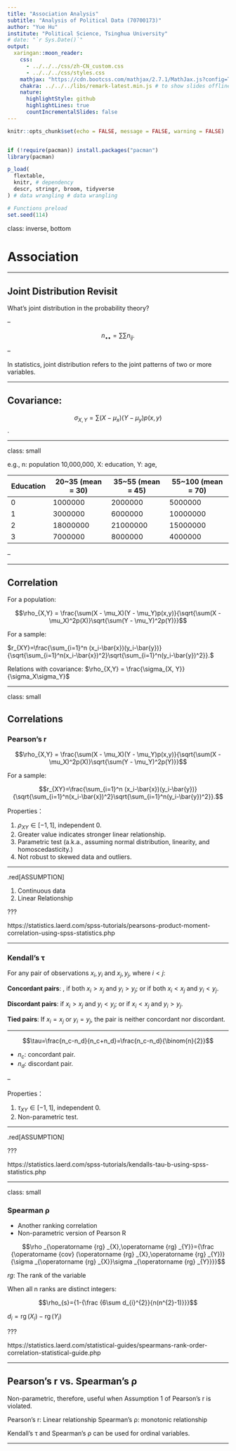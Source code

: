 ```yaml
---
title: "Association Analysis"
subtitle: "Analysis of Political Data (70700173)"
author: "Yue Hu"
institute: "Political Science, Tsinghua University"
# date: "`r Sys.Date()`"
output:
  xaringan::moon_reader:
    css: 
      - ../../../css/zh-CN_custom.css
      - ../../../css/styles.css
    mathjax: "https://cdn.bootcss.com/mathjax/2.7.1/MathJax.js?config=TeX-MML-AM_HTMLorMML"
    chakra: ../../../libs/remark-latest.min.js # to show slides offline
    nature:
      highlightStyle: github
      highlightLines: true
      countIncrementalSlides: false
---
```



```r
knitr::opts_chunk$set(echo = FALSE, message = FALSE, warning = FALSE)


if (!require(pacman)) install.packages("pacman")
library(pacman)

p_load(
  flextable,
  knitr, # dependency
  descr, stringr, broom, tidyverse
) # data wrangling # data wrangling

# Functions preload
set.seed(114)
```


class: inverse, bottom

# Association

---

## Joint Distribution Revisit 

What's joint distribution in the probability theory? 

--

$$n_{\bullet\bullet} = \sum\sum n_{ij}.$$

--

In statistics, joint distribution refers to the joint patterns of two or more variables. 

---

## Covariance: 

$$\sigma_{X, Y} = \sum(X - \mu_x)(Y - \mu_y)p(x,y)$$.

---

class: small

e.g., n: population 10,000,000, X: education, Y: age, 

| Education 	| 20~35 (mean = 30) 	| 35~55 (mean = 45) 	| 55~100 (mean = 70) 	|
|-----------	|----------------	|----------------	|-----------------	|
| 0         	| 1000000        	| 2000000        	| 5000000         	|
| 1         	| 3000000        	| 6000000        	| 10000000        	|
| 2         	| 18000000       	| 21000000       	| 15000000        	|
| 3         	| 7000000        	| 8000000        	| 4000000         	|

--

\begin{align}
\mu_X =& \sum Xp(x) \\
      =& 0 * 0.8 + 1 * 0.19 + 2 * 0.54 + 3 * 0.19 = 1.84;\\
\mu_Y =& 30 * 0.29 + 45 * 0.57 + 70 * 0.34 = 49.15.\\
\sigma_{x, y} =& (0 - 1.84)(30 - 49.15)* 0.01 \\
               & + (0 - 1.84)(45 - 49.15)*0.02\dots = -3.636
\end{align}

---

## Correlation

For a population:

$$\rho_{X,Y} = \frac{\sum(X - \mu_X)(Y - \mu_Y)p(x,y)}{\sqrt{\sum(X - \mu_X)^2p(X)}\sqrt{\sum(Y - \mu_Y)^2p(Y)}}$$

For a sample: 

$r_{XY}=\frac{\sum_{i=1}^n (x_i-\bar{x})(y_i-\bar{y})}{\sqrt{\sum_{i=1}^n(x_i-\bar{x})^2}\sqrt{\sum_{i=1}^n(y_i-\bar{y})^2}}.$


Relations with covariance: $\rho_{X,Y} = \frac{\sigma_{X, Y}}{\sigma_X\sigma_Y}$

---

class: small

## Correlations

### Pearson's r

$$\rho_{X,Y} = \frac{\sum(X - \mu_X)(Y - \mu_Y)p(x,y)}{\sqrt{\sum(X - \mu_X)^2p(X)}\sqrt{\sum(Y - \mu_Y)^2p(Y)}}$$

For a sample: 

$$r_{XY}=\frac{\sum_{i=1}^n (x_i-\bar{x})(y_i-\bar{y})}{\sqrt{\sum_{i=1}^n(x_i-\bar{x})^2}\sqrt{\sum_{i=1}^n(y_i-\bar{y})^2}}.$$

Properties： 

1. $\rho_{XY}\in [-1,1]$, independent 0.
1. Greater value indicates stronger linear relationship.
1. Parametric test (a.k.a., assuming normal distribution, linearity, and homoscedasticity.)
1. Not robust to skewed data and outliers.

---

.red[ASSUMPTION]

1. Continuous data
1. Linear Relationship

???

https://statistics.laerd.com/spss-tutorials/pearsons-product-moment-correlation-using-spss-statistics.php

---

### Kendall's &tau;

For any pair of observations $x_{i},y_{i}$ and $x_{j},y_{j}$, where $i<j$: 

**Concordant pairs**: , if both $x_{i}>x_{j}$ and $y_{i}>y_{j}$; or if both $x_{i}<x_{j}$ and $y_{i}<y_{j}$. 

**Discordant pairs**:  if $x_{i}>x_{j}$ and $y_{i}<y_{j}$; or if $x_{i}<x_{j}$ and $y_{i}>y_{j}$. 

**Tied pairs**: If $x_{i}=x_{j}$ or $y_{i}=y_{j}$, the pair is neither concordant nor discordant.

---

$$\tau=\frac{n_c-n_d}{n_c+n_d}=\frac{n_c-n_d}{\binom{n}{2}}$$

* $n_c$: concordant pair.
* $n_d$: discordant pair.

--

Properties：

1. $\tau_{XY}\in [-1,1]$, independent 0.
1. Non-parametric test.

---

.red[ASSUMPTION]

???

https://statistics.laerd.com/spss-tutorials/kendalls-tau-b-using-spss-statistics.php

---

class: small

### Spearman &rho;

* Another ranking correlation 
* Non-parametric version of Pearson R

$$\rho _{\operatorname {rg} _{X},\operatorname {rg} _{Y}}={\frac {\operatorname {cov} (\operatorname {rg} _{X},\operatorname {rg} _{Y})}{\sigma _{\operatorname {rg} _{X}}\sigma _{\operatorname {rg} _{Y}}}}$$

$rg$: The rank of the variable

When all n ranks are distinct integers:

$$\rho_{s}={1-{\frac {6\sum d_{i}^{2}}{n(n^{2}-1)}}}$$

$d_{i}=\operatorname {rg} (X_{i})-\operatorname {rg} (Y_{i})$

???

https://statistics.laerd.com/statistical-guides/spearmans-rank-order-correlation-statistical-guide.php

---

## Pearson's r vs. Spearman's &rho;

Non-parametric, therefore, useful when Assumption 1 of Pearson's r is violated.
    
Pearson's r: Linear relationship
Spearman's &rho;: monotonic relationship

Kendall's &tau; and Spearman's &rho; can be used for ordinal variables.

---

